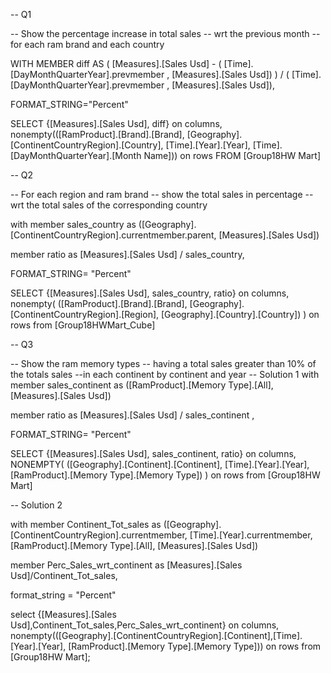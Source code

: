 
-- Q1

-- Show the percentage increase in total sales 
-- wrt the previous month 
-- for each ram brand and each country

WITH MEMBER diff AS
( [Measures].[Sales Usd] - ( [Time].[DayMonthQuarterYear].prevmember , [Measures].[Sales Usd]) ) /
 ( [Time].[DayMonthQuarterYear].prevmember , [Measures].[Sales Usd]),

FORMAT_STRING="Percent"

SELECT {[Measures].[Sales Usd], diff} on columns,
nonempty(([RamProduct].[Brand].[Brand], [Geography].[ContinentCountryRegion].[Country], 
[Time].[Year].[Year], [Time].[DayMonthQuarterYear].[Month Name])) on rows
FROM [Group18HW Mart]


-- Q2

-- For each region and ram brand 
-- show the total sales in percentage 
-- wrt the total sales of the corresponding country

with member sales_country as
([Geography].[ContinentCountryRegion].currentmember.parent, [Measures].[Sales Usd])

member ratio as
[Measures].[Sales Usd] / sales_country,

FORMAT_STRING= "Percent"

SELECT  {[Measures].[Sales Usd], sales_country, ratio} on columns,
nonempty( ([RamProduct].[Brand].[Brand], [Geography].[ContinentCountryRegion].[Region], [Geography].[Country].[Country]) ) on rows
from [Group18HWMart_Cube]


-- Q3

-- Show the ram memory types 
-- having a total sales greater than 10% of the totals sales 
--in each continent by continent and year
-- Solution 1
with member sales_continent as
([RamProduct].[Memory Type].[All], [Measures].[Sales Usd])

member ratio as
[Measures].[Sales Usd] / sales_continent
,

FORMAT_STRING= "Percent"

SELECT {[Measures].[Sales Usd], sales_continent, ratio} on columns,
NONEMPTY( ([Geography].[Continent].[Continent], 
[Time].[Year].[Year], [RamProduct].[Memory Type].[Memory Type]) ) on rows
from [Group18HW Mart]


-- Solution 2

with member Continent_Tot_sales as 
([Geography].[ContinentCountryRegion].currentmember, 
[Time].[Year].currentmember, [RamProduct].[Memory Type].[All], [Measures].[Sales Usd]) 

member Perc_Sales_wrt_continent as 
[Measures].[Sales Usd]/Continent_Tot_sales, 

format_string = "Percent" 

select {[Measures].[Sales Usd],Continent_Tot_sales,Perc_Sales_wrt_continent} on columns, 
nonempty(([Geography].[ContinentCountryRegion].[Continent],[Time].[Year].[Year], 
[RamProduct].[Memory Type].[Memory Type])) on rows 
from [Group18HW Mart];
